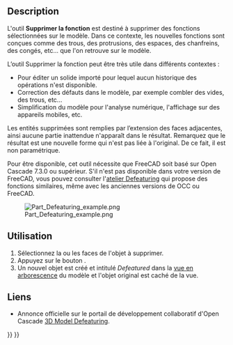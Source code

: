 <languages/>

{{Docnav/fr
|[[Part_CheckGeometry/fr|Vérifier la géométrie]]
|
|[[Part_Workbench/fr|Atelier Part]]
|IconL=Part_CheckGeometry.svg
|IconR=Part_Import.svg
|IconC=Workbench_Part.svg
}}

{{GuiCommand/fr
|Name=Part Defeaturing
|Name/fr=Part Supprimer la fonction
|MenuLocation=Part → Supprimer la fonction
|Workbenches=[[Part_Workbench/fr|Part]]
|Version=0.18
|SeeAlso=[[Defeaturing_Workbench/fr|Atelier Defeaturing]], [[Macro_Parametric_Defeaturing/fr|Macro Parametric Defeaturing]]
}}

==Description==

L'outil '''Supprimer la fonction''' est destiné à supprimer des fonctions sélectionnées sur le modèle. Dans ce contexte, les nouvelles fonctions sont conçues comme des trous, des protrusions, des espaces, des chanfreins, des congés, etc... que l'on retrouve sur le modèle.

L’outil Supprimer la fonction peut être très utile dans différents contextes :

* Pour éditer un solide importé pour lequel aucun historique des opérations n'est disponible.
* Correction des défauts dans le modèle, par exemple combler des vides, des trous, etc...
* Simplification du modèle pour l'analyse numérique, l'affichage sur des appareils mobiles, etc.

Les entités supprimées sont remplies par l’extension des faces adjacentes, ainsi aucune partie inattendue n'apparaît dans le résultat. Remarquez que le résultat est une nouvelle forme qui n'est pas liée à l'original. De ce fait, il est non paramétrique.

Pour être disponible, cet outil nécessite que FreeCAD soit basé sur Open Cascade 7.3.0 ou supérieur. S'il n'est pas disponible dans votre version de FreeCAD, vous pouvez consulter l'[[Defeaturing_Workbench/fr|atelier Defeaturing]] qui propose des fonctions similaires, même avec les anciennes versions de OCC ou FreeCAD.

[[File:Part Defeaturing example.png]]

<span id="Usage"></span>
==Utilisation==

# Sélectionnez la ou les faces de l'objet à supprimer.
# Appuyez sur le bouton {{Button|[[Image:Part_Defeaturing.svg|16px]] [[Part_Defeaturing/fr|Supprimer la fonction]]}}.
# Un nouvel objet est créé et intitulé ''Defeatured'' dans la [[Tree_view/fr|vue en arborescence]] du modèle et l'objet original est caché de la vue.

<span id="Links"></span>
==Liens==

* Annonce officielle sur le portail de développement collaboratif d'Open Cascade  [https://dev.opencascade.org/index.php?q=node/1211 3D Model Defeaturing].


{{Docnav/fr
|[[Part_CheckGeometry/fr|Vérifier la géométrie]]
|
|[[Part_Workbench/fr|Atelier Part]]
|IconL=Part_CheckGeometry.svg
|IconR=Part_Import.svg
|IconC=Workbench_Part.svg
}}

{{Part_Tools_navi{{#translation:}}}}
{{Userdocnavi{{#translation:}}}}
